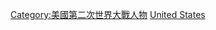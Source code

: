 {{Commonscat|United States military people of World War II}}

[[Category:美國第二次世界大戰人物|Category:美國第二次世界大戰人物]]
[[Category:第二次世界大戰軍事人物|United States]]